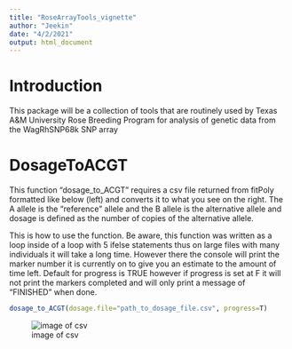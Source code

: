 ```yaml
---
title: "RoseArrayTools_vignette"
author: "Jeekin"
date: "4/2/2021"
output: html_document
---
```



# Introduction
This package will be a collection of tools that are routinely used by Texas A&M University Rose Breeding Program for analysis of genetic data from the WagRhSNP68k SNP array

# DosageToACGT
This function "dosage_to_ACGT" requires a csv file returned from fitPoly formatted like below (left) and converts it to what you see on the right. The A allele is the "reference" allele and the B allele is the alternative allele and dosage is defined as the number of copies of the alternative allele.

This is how to use the function. Be aware, this function was written as a loop inside of a loop with 5 ifelse statements thus on large files with many individuals it will take a long time. However there the console will print the marker number it is currently on to give you an estimate to the amount of time left. Default for progress is TRUE however if progress is set at F it will not print the markers completed and will only print a message of "FINISHED" when done.

```r
dosage_to_ACGT(dosage.file="path_to_dosage_file.csv", progress=T)
```


![image of csv](C:/Users/Jeekin/Dropbox/Projects/R_Packages/Dosage_to_ACGT/DoseToACGT/Screenshot 2021-04-02 151131.png)

